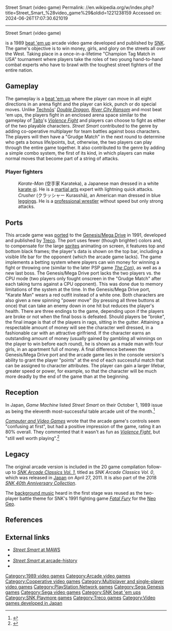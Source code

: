 Street Smart (video game)
Permalink: //en.wikipedia.org/w/index.php?title=Street_Smart_%28video_game%29&oldid=1221238159
Accessed on: 2024-06-26T17:07:30.621019



------
Street Smart (video game)
{{refimprove|date=September 2023}}

{{Infobox video game
|title = Street Smart
|image = Street Smart (flyer).png
|caption = Japanese arcade flyer
|developer = [[SNK]] (Arcade)<br/>[[Treco]] (Genesis/Mega Drive)
|publisher = SNK (Arcade)<br/>Treco (Genesis/Mega Drive)
|released = '''Arcade''' <br> August 1989<ref>{{cite magazine |title=SNK Gets 'Street Smart,' Names New Managers In Coin-Op Service And Software Divisions |magazine=[[Vending Times]] |date=August 1989 |volume=29 |issue=10 |page=106 |url=https://archive.org/details/VendingTimesVOL29NO10August1989Clearscan/page/n97}}</ref> <br> '''Genesis/Mega Drive''' <br> 1991
|genre = [[Beat 'em up]]
|modes = 1 or 2 players
|arcade system = 
|platforms = [[Arcade video game|Arcade]], [[Sega Mega Drive|Mega Drive/Genesis]]
}}

{{nihongo|'''''Street Smart'''''|ストリートスマート Sutorīto Sumāto}} is a 1989 [[beat 'em up]] arcade video game developed and published by [[SNK]]. The game's objective is to win money, girls, and glory on the streets all over the West. Taking place in a once-in-a-lifetime "Champion Tag Match in USA" tournament where players take the roles of two young hand-to-hand combat experts who have to brawl with the toughest street fighters of the entire nation.

==Gameplay==
The gameplay is a [[beat 'em up]] where the player can move in all eight directions in an arena fight and the player can kick, punch or do special moves. Unlike [[Technōs Japan|Technōs]]' ''[[Double Dragon]]'', ''[[River City Ransom]]'' and most beat 'em ups, the players fight in an enclosed arena space similar to the gameplay of [[Taito]]'s ''[[Violence Fight]]'' and players can choose to fight as either of the two playable characters. ''Street Smart'' contributed to the genre by adding co-operative multiplayer for team battles against boss characters. The players will then have a "Grudge Match" in the next round to determine who gets a bonus life/points, but, otherwise, the two players can play through the entire game together. It also contributed to the genre by adding a simple combo system, the first of its kind, in which players can make normal moves that become part of a string of attacks.

===Player fighters===
:''Karate-Man'' (空手家 Karateka), a Japanese man dressed in a white [[karate gi]]. He is a [[martial arts]] expert with lightning quick attacks.
:''Crusher'' (クラッシャー Kurasshā), an American man dressed in blue [[leggings]]. He is a [[professional wrestler]] without speed but only strong attacks.

==Ports==
This arcade game was [[porting|ported]] to the [[Sega Genesis|Genesis/Mega Drive]] in 1991, developed and published by [[Treco]]. The port uses fewer (though brighter) colors and, to compensate for the large [[Sprite (computer graphics)|sprite]]s animating on screen, it features top and bottom black frames; the player's data is shown on the top bar, including a visible life bar for the opponent (which the arcade game lacks). The game implements a betting system where players can win money for winning a fight or throwing one (similar to the later PSP game ''[[The Con (video game)|The Con]]''), as well as a new last boss. The Genesis/Mega Drive port lacks the two players vs. the CPU mode (two players only fought onscreen in the "Grudge Match" after each taking turns against a CPU opponent). This was done due to memory limitations of the system at the time. In the Genesis/Mega Drive port, "Karate Man" wears a red outfit instead of a white one. Both characters are also given a new spinning "power move" (by pressing all three buttons at once) that can take an enemy down in one hit but reduces the player's health. There are three endings to the game, depending upon if the players are broke or not when the final boss is defeated. Should players be "broke", the final image is that of the players in rags, sitting in the gutter. Attaining a respectable amount of money will see the character well dressed, in a fashionable car with an attractive girlfriend. If the character earns an outstanding amount of money (usually gained by gambling all winnings on the player to win before each round), he is shown as a made man with four girls, in an apartment full of money. A final difference between the Genesis/Mega Drive port and the arcade game lies in the console version's ability to grant the player "points" at the end of each successful match that can be assigned to character attributes. The player can gain a larger lifebar, greater speed or power, for example, so that the character will be much more deadly by the end of the game than at the beginning.

==Reception==
In Japan, ''Game Machine'' listed ''Street Smart'' on their October 1, 1989 issue as being the eleventh most-successful table arcade unit of the month.<ref>{{cite magazine|title=Game Machine's Best Hit Games 25 - テーブル型TVゲーム機 (Table Videos)|magazine=[[:ja:ゲームマシン|Game Machine]]|issue=365|publisher=[[:ja:アミューズメント通信社|Amusement Press, Inc.]]|date=1 October 1989|page=29|lang=ja}}</ref>

''[[Computer and Video Games]]'' wrote that the arcade game's controls seem "confusing at first", but had a positive impression of the game, rating it an 80% overall. They commented that it wasn't as fun as ''[[Violence Fight]]'', but "still well worth playing".<ref name=CVG>{{cite magazine|url=https://archive.org/details/cvg-magazine-096/page/n95 |title=Arcade Action - "Street Smart" |magazine=[[Computer and Video Games]] |date=November 1989 |page=96}}</ref>

==Legacy==
The original arcade version is included in the 20 game compilation follow-up to ''[[SNK Arcade Classics Vol. 1]]'', titled as ''SNK Arcade Classics Vol. 0'', which was released in [[Japan]] on April 27, 2011. It is also part of the 2018 ''[[SNK 40th Anniversary Collection]]''.

The [[background music]] heard in the first stage was reused as the two-player battle theme for SNK's 1991 fighting game ''[[Fatal Fury: King of Fighters|Fatal Fury]]'' for the [[Neo Geo (console)|Neo Geo]].

==References==
{{reflist}}

==External links==
*[http://www.mameworld.net/maws/romset/streets1 ''Street Smart'' at MAWS]
*{{KLOV game|id=9834|name=Street Smart}}
*[http://www.arcade-history.com/?n=street-smart&page=detail&id=2676 ''Street Smart'' at arcade-history]
*{{moby game|id=/street-smart|name=''Street Smart''}}

[[Category:1989 video games]]
[[Category:Arcade video games]]
[[Category:Cooperative video games]]
[[Category:Multiplayer and single-player video games]]
[[Category:PlayStation Network games]]
[[Category:Sega Genesis games]]
[[Category:Sega video games]]
[[Category:SNK beat 'em ups]]
[[Category:SNK Playmore games]]
[[Category:Treco games]]
[[Category:Video games developed in Japan]]